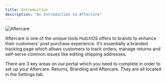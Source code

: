```yaml
---
title: Introduction
description: "An Introduction to Aftercare"
---
```


<img className="block h-80" src="/images/aftercare.svg" alt="Aftercare" />

Aftercare is one of the unique tools HutchOS offers to brands to enhance their customers' post purchase experience. It’s essentially a branded tracking page which allows customers to track orders, manage returns and self-serve common issues like editing shipping addresses.

There are 3 key areas on our portal which you need to complete in order to set up your Aftercare. Returns, Branding and Aftercare. They are all located in the Settings tab.
